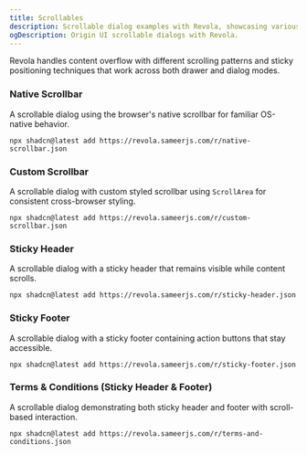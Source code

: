 ```yaml
---
title: Scrollables
description: Scrollable dialog examples with Revola, showcasing various content overflow patterns and sticky positioning techniques.
ogDescription: Origin UI scrollable dialogs with Revola.
---
```


Revola handles content overflow with different scrolling patterns and sticky positioning techniques that work across both drawer and dialog modes.

### Native Scrollbar

A scrollable dialog using the browser's native scrollbar for familiar OS-native behavior.

<ComponentPreview name="origin-ui-native-scrollbar-demo" />

```package-install
npx shadcn@latest add https://revola.sameerjs.com/r/native-scrollbar.json
```

### Custom Scrollbar

A scrollable dialog with custom styled scrollbar using `ScrollArea` for consistent cross-browser styling.

<ComponentPreview name="origin-ui-custom-scrollbar-demo" />

```package-install
npx shadcn@latest add https://revola.sameerjs.com/r/custom-scrollbar.json
```

### Sticky Header

A scrollable dialog with a sticky header that remains visible while content scrolls.

<ComponentPreview name="origin-ui-sticky-header-demo" />

```package-install
npx shadcn@latest add https://revola.sameerjs.com/r/sticky-header.json
```

### Sticky Footer 

A scrollable dialog with a sticky footer containing action buttons that stay accessible.

<ComponentPreview name="origin-ui-sticky-footer-demo" />

```package-install
npx shadcn@latest add https://revola.sameerjs.com/r/sticky-footer.json
```

### Terms & Conditions (Sticky Header & Footer)

A scrollable dialog demonstrating both sticky header and footer with scroll-based interaction.

<ComponentPreview name="origin-ui-terms-and-conditions-demo" />

```package-install
npx shadcn@latest add https://revola.sameerjs.com/r/terms-and-conditions.json
```
